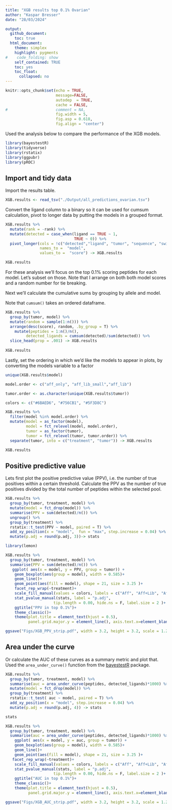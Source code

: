 ```yaml
---
title: "XGB results top 0.1% Ovarian"
author: "Kaspar Bresser"
date: "28/03/2024"

output: 
  github_document:
    toc: true
  html_document: 
    theme: simplex
    highlight: pygments
#    code_folding: show
    self_contained: TRUE
    toc: yes
    toc_float:
      collapsed: no
---
```




```r
knitr::opts_chunk$set(echo = TRUE,
                      message=FALSE,
                      autodep  = TRUE,
                      cache = FALSE,
#                     comment = NA,
                      fig.width = 5,
                      fig.asp = 0.618,
                      fig.align = "center")
```

Used the analysis below to compare the performance of the XGB models.

```r
library(bayestestR)
library(tidyverse)
library(rstatix)
library(ggpubr)
library(pROC)
```

## Import and tidy data

Import the results table.

```r
XGB.results <- read_tsv("./Output/all_predictions_ovarian.tsv")
```

Convert the ligand column to a binary so it can be used for cumsum calculation, pivot to longer data by putting the models in a grouped format.

```r
XGB.results %>% 
  mutate(rank = -rank) %>% 
  mutate(detected = case_when(ligand == TRUE ~ 1,
                              TRUE ~ 0)) %>% 
  pivot_longer(cols = !c("detected","ligand", "tumor", "sequence", "swissprot.id"), 
               names_to =  "model", 
               values_to =  "score") -> XGB.results

XGB.results

```


For these analysis we'll focus on the top 0.1% scoring peptides for each model. Let's subset on those. Note that I arrange on both both model scores and a random number for tie breaking.

Next we'll calculate the cumulative sums by grouping by allele and model. 

Note that `cumsum()` takes an ordered dataframe. 

```r
XGB.results %>% 
  group_by(tumor, model) %>% 
  mutate(random = sample(1:n())) %>% 
  arrange(desc(score), random, .by_group = T) %>% 
    mutate(peptides = 1:n()/n(), 
         detected_ligands = cumsum(detected)/sum(detected)) %>% 
  slice_head(prop = .001) -> XGB.results
 
XGB.results
```




Lastly, set the ordering in which we'd like the models to appear in plots, by converting the models variable to a factor

```r
unique(XGB.results$model)

model.order <- c("aff_only", "aff_lib_small","aff_lib")

tumor.order <- as.character(unique(XGB.results$tumor))

colors <- c("#6BAED6", "#756CB1", "#5F3D8C")

XGB.results %>% 
  filter(model %in% model.order) %>% 
  mutate(model = as_factor(model),
         model = fct_relevel(model, model.order),
         tumor = as_factor(tumor),
         tumor = fct_relevel(tumor, tumor.order)) %>% 
  separate(tumor, into = c("treatment", "tumor")) -> XGB.results

XGB.results
```


## Positive predictive value

Lets first plot the positive predictive value (PPV), i.e. the number of true positives within a certain threshold. Calculate the PPV as the number of true positives divided by the total number of peptides within the selected pool.



```r
XGB.results %>%  
  group_by(tumor, treatment, model) %>% 
  mutate(model = fct_drop(model)) %>% 
  summarise(PPV = sum(detected)/n()) %>% 
  ungroup() %>% 
  group_by(treatment) %>% 
  rstatix::t_test(PPV ~ model, paired = T) %>% 
  add_xy_position(x = "model",  fun = "max", step.increase = 0.04) %>% 
  mutate(p.adj = round(p.adj, 3))-> stats

```



```r
library(lemon)

XGB.results %>%  
  group_by(tumor, treatment, model) %>% 
  summarise(PPV = sum(detected)/n()) %>% 
   ggplot( aes(x = model, y = PPV, group = tumor)) +
    geom_boxplot(aes(group = model), width = 0.585)+
    geom_line()+
    geom_point(aes(fill = model), shape = 21, size = 3.25 )+
    facet_rep_wrap(~treatment)+
    scale_fill_manual(values = colors, labels = c("Aff", "Aff+Lib", "Aff+Lib 2.0"))+
    stat_pvalue_manual(stats, label = "p.adj", 
                     tip.length = 0.00, hide.ns = F, label.size = 2 )+
    ggtitle("PPV in top 0.1%")+
    theme_classic()+
    theme(plot.title = element_text(hjust = 0.5), 
          panel.grid.major.y = element_line(), axis.text.x=element_blank(), legend.position = "bottom",)

ggsave("Figs/XGB_PPV_strip.pdf", width = 3.2, height = 3.2, scale = 1.2)
```


## Area under the curve

Or calculate the AUC of these curves as a summary metric and plot that. Used the `area_under_curve()` function from the [bayestestR](https://easystats.github.io/bayestestR/index.html) package. 



```r
XGB.results %>% 
  group_by(tumor, treatment, model) %>% 
  summarise(auc = area_under_curve(peptides, detected_ligands)*1000) %>% 
  mutate(model = fct_drop(model)) %>%
  group_by(treatment) %>% 
  rstatix::t_test( auc ~ model, paired = T) %>% 
  add_xy_position(x = "model", step.increase = 0.04) %>% 
  mutate(p.adj = round(p.adj, 4)) -> stats

stats
```


```r
XGB.results %>% 
  group_by(tumor, treatment, model) %>% 
  summarise(auc = area_under_curve(peptides, detected_ligands)*1000) %>% 
    ggplot( aes(x = model, y = auc, group = tumor)) +
    geom_boxplot(aes(group = model), width = 0.585)+
    geom_line()+
    geom_point(aes(fill = model), shape = 21, size = 3.25 )+
   facet_rep_wrap(~treatment)+
    scale_fill_manual(values = colors, labels = c("Aff", "Aff+Lib", "Aff+Lib 2.0"))+
    stat_pvalue_manual(stats, label = "p.adj", 
                     tip.length = 0.00, hide.ns = F, label.size = 2 )+
    ggtitle("AUC in top 0.1%")+
    theme_classic()+
    theme(plot.title = element_text(hjust = 0.5), 
          panel.grid.major.y = element_line(), axis.text.x=element_blank(), legend.position = "bottom",)

ggsave("Figs/XGB_AUC_strip.pdf", width = 3.2, height = 3.2, scale = 1.2)
```




